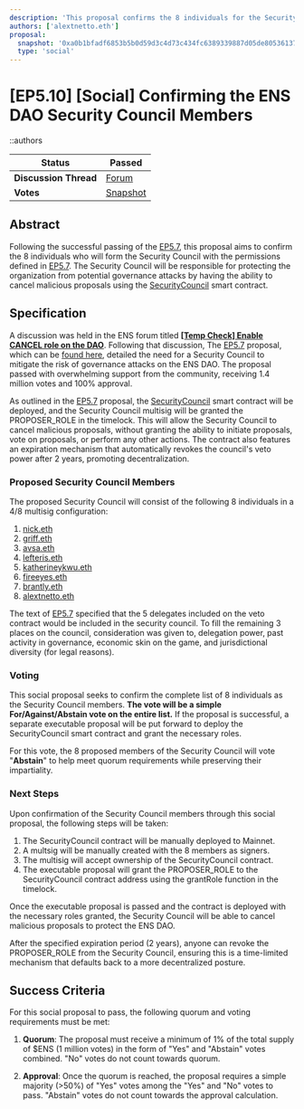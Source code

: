 ```yaml
---
description: 'This proposal confirms the 8 individuals for the Security Council, as defined in EP5.7, to protect against governance attacks by canceling malicious proposals using the SecurityCouncil smart contract.'
authors: ['alextnetto.eth']
proposal:
  snapshot: '0xa0b1bfadf6853b5b0d59d3c4d73c434fc6389339887d05de805361372eb17c3a'
  type: 'social'
---
```


# [EP5.10] [Social] Confirming the ENS DAO Security Council Members

::authors

| **Status**            | Passed                                                                                                                   |
| --------------------- | ------------------------------------------------------------------------------------------------------------------------ |
| **Discussion Thread** | [Forum](https://discuss.ens.domains/t/temp-check-enable-cancel-role-on-the-dao/19090)                                    |
| **Votes**             | [Snapshot](https://snapshot.box/#/s:ens.eth/proposal/0xa0b1bfadf6853b5b0d59d3c4d73c434fc6389339887d05de805361372eb17c3a) |

## Abstract

Following the successful passing of the [EP5.7](https://snapshot.org/#/ens.eth/proposal/0xf3a4673fe04a3ecfed4a2f066f6ced1539a5466d61630428333360b843653c54), this proposal aims to confirm the 8 individuals who will form the Security Council with the permissions defined in [EP5.7](https://snapshot.org/#/ens.eth/proposal/0xf3a4673fe04a3ecfed4a2f066f6ced1539a5466d61630428333360b843653c54). The Security Council will be responsible for protecting the organization from potential governance attacks by having the ability to cancel malicious proposals using the [SecurityCouncil](https://github.com/blockful-io/security-council-ens/blob/main/README.md) smart contract.

## Specification

A discussion was held in the ENS forum titled **[[Temp Check] Enable CANCEL role on the DAO](https://discuss.ens.domains/t/temp-check-enable-cancel-role-on-the-dao/19090)**.
Following that discussion, The [EP5.7](https://snapshot.org/#/ens.eth/proposal/0xf3a4673fe04a3ecfed4a2f066f6ced1539a5466d61630428333360b843653c54) proposal, which can be [found here](https://snapshot.org/#/ens.eth/proposal/0xf3a4673fe04a3ecfed4a2f066f6ced1539a5466d61630428333360b843653c54), detailed the need for a Security Council to mitigate the risk of governance attacks on the ENS DAO. The proposal passed with overwhelming support from the community, receiving 1.4 million votes and 100% approval.

As outlined in the [EP5.7](https://snapshot.org/#/ens.eth/proposal/0xf3a4673fe04a3ecfed4a2f066f6ced1539a5466d61630428333360b843653c54) proposal, the [SecurityCouncil](https://github.com/blockful-io/security-council-ens/blob/main/README.md) smart contract will be deployed, and the Security Council multisig will be granted the PROPOSER_ROLE in the timelock. This will allow the Security Council to cancel malicious proposals, without granting the ability to initiate proposals, vote on proposals, or perform any other actions. The contract also features an expiration mechanism that automatically revokes the council's veto power after 2 years, promoting decentralization.

### Proposed Security Council Members

The proposed Security Council will consist of the following 8 individuals in a 4/8 multisig configuration:

1. [nick.eth](https://www.tally.xyz/gov/ens/delegate/nick.eth)
2. [griff.eth](https://www.tally.xyz/gov/ens/delegate/0x839395e20bbb182fa440d08f850e6c7a8f6f0780)
3. [avsa.eth](https://www.tally.xyz/gov/ens/delegate/avsa.eth)
4. [lefteris.eth](https://www.tally.xyz/gov/ens/delegate/lefteris.eth)
5. [katherineykwu.eth](https://www.tally.xyz/gov/ens/delegate/katherineykwu.eth)
6. [fireeyes.eth](https://www.tally.xyz/gov/ens/delegate/fireeyesdao.eth)
7. [brantly.eth](https://www.tally.xyz/gov/ens/delegate/brantly.eth)
8. [alextnetto.eth](https://www.tally.xyz/gov/ens/delegate/alextnetto.eth)

The text of [EP5.7](https://snapshot.org/#/ens.eth/proposal/0xf3a4673fe04a3ecfed4a2f066f6ced1539a5466d61630428333360b843653c54) specified that the 5 delegates included on the veto contract would be included in the security council. To fill the remaining 3 places on the council, consideration was given to, delegation power, past activity in governance, economic skin on the game, and jurisdictional diversity (for legal reasons).

### Voting

This social proposal seeks to confirm the complete list of 8 individuals as the Security Council members. **The vote will be a simple For/Against/Abstain vote on the entire list.** If the proposal is successful, a separate executable proposal will be put forward to deploy the SecurityCouncil smart contract and grant the necessary roles.

For this vote, the 8 proposed members of the Security Council will vote "**Abstain**" to help meet quorum requirements while preserving their impartiality.

### Next Steps

Upon confirmation of the Security Council members through this social proposal, the following steps will be taken:

1. The SecurityCouncil contract will be manually deployed to Mainnet.
2. A multsig will be manually created with the 8 members as signers.
3. The multisig will accept ownership of the SecurityCouncil contract.
4. The executable proposal will grant the PROPOSER_ROLE to the SecurityCouncil contract address using the grantRole function in the timelock.

Once the executable proposal is passed and the contract is deployed with the necessary roles granted, the Security Council will be able to cancel malicious proposals to protect the ENS DAO.

After the specified expiration period (2 years), anyone can revoke the PROPOSER_ROLE from the Security Council, ensuring this is a time-limited mechanism that defaults back to a more decentralized posture.

## Success Criteria

For this social proposal to pass, the following quorum and voting requirements must be met:

1. **Quorum**: The proposal must receive a minimum of 1% of the total supply of $ENS (1 million votes) in the form of "Yes" and "Abstain" votes combined. "No" votes do not count towards quorum.

2. **Approval**: Once the quorum is reached, the proposal requires a simple majority (>50%) of "Yes" votes among the "Yes" and "No" votes to pass. "Abstain" votes do not count towards the approval calculation.
